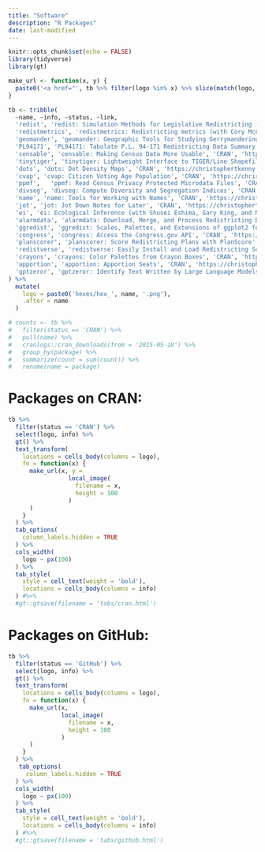 ```yaml
---
title: "Software"
description: "R Packages"
date: last-modified
---
```


```r
knitr::opts_chunk$set(echo = FALSE)
library(tidyverse)
library(gt)

make_url <- function(x, y) {
  paste0('<a href="', tb %>% filter(logo %in% x) %>% slice(match(logo, x)) %>% pull(link), '">', y, '</a>')
}

tb <- tribble(
  ~name, ~info, ~status, ~link, 
  'redist', 'redist: Simulation Methods for Legislative Redistricting (with Cory McCartan, Ben Fifield, and Kosuke Imai)', 'CRAN', 'https://alarm-redist.org/redist/',
  'redistmetrics', 'redistmetrics: Redistricting metrics (with Cory McCartan, Ben Fifield, and Kosuke Imai)', 'CRAN', 'https://alarm-redist.org/redistmetrics/',
  'geomander', 'geomander: Geographic Tools for Studying Gerrymandering', 'CRAN', 'https://christophertkenny.com/geomander/', 
  'PL94171', 'PL94171: Tabulate P.L. 94-171 Redistricting Data Summary Files (with Cory McCartan)', 'CRAN', 'https://corymccartan.com/PL94171/',
  'censable', 'censable: Making Census Data More Usable', 'CRAN', 'https://christophertkenny.com/censable/',
  'tinytiger', 'tinytiger: Lightweight Interface to TIGER/Line Shapefiles (with Cory McCartan)', 'CRAN', 'https://alarm-redist.org/tinytiger/',
  'dots', 'dots: Dot Density Maps', 'CRAN', 'https://christophertkenny.com/dots/',
  'cvap', 'cvap: Citizen Voting Age Population', 'CRAN', 'https://christophertkenny.com/cvap/', 
  'ppmf',   'ppmf: Read Census Privacy Protected Microdata Files', 'CRAN', 'https://christophertkenny.com/ppmf/',
  'divseg', 'divseg: Compute Diversity and Segregation Indices', 'CRAN', 'https://christophertkenny.com/divseg/',
  'name', 'name: Tools for Working with Names', 'CRAN', 'https://christophertkenny.com/name/',
  'jot', 'jot: Jot Down Notes for Later', 'CRAN', 'https://christophertkenny.com/jot/',
  'ei', 'ei: Ecological Inference (with Shusei Eshima, Gary King, and Molly Roberts)', 'GitHub', 'https://iqss-research.github.io/ei/',
  'alarmdata', 'alarmdata: Download, Merge, and Process Redistricting Data (with Cory McCartan, Tyler Simko, Michael Zhao, and Kosuke Imai)', 'GitHub', 'https://alarm-redist.org/alarmdata/',
  'ggredist', 'ggredist: Scales, Palettes, and Extensions of ggplot2 for Redistricting (with Cory McCartan)', 'CRAN', 'https://alarm-redist.org/ggredist/',
  'congress', 'congress: Access the Congress.gov API', 'CRAN', 'https://christophertkenny.com/congress/',
  'planscorer', 'planscorer: Score Redistricting Plans with PlanScore', 'GitHub', 'https://christophertkenny.com/planscorer/',
  'redistverse', 'redistverse: Easily Install and Load Redistricting Software', 'GitHub', 'https://alarm-redist.org/redistverse/',
  'crayons', 'crayons: Color Palettes from Crayon Boxes', 'CRAN', 'https://christophertkenny.com/crayons/',
  'apportion', 'apportion: Apportion Seats', 'CRAN', 'https://christophertkenny.com/apportion/',
  'gptzeror', 'gptzeror: Identify Text Written by Large Language Models using GPTZero', 'CRAN', 'https://christophertkenny.com/gptzeror'
) %>% 
  mutate(
    logo = paste0('hexes/hex_', name, '.png'),
    .after = name
  )

# counts <- tb %>%
#   filter(status == 'CRAN') %>%
#   pull(name) %>%
#   cranlogs::cran_downloads(from = '2015-05-18') %>%
#   group_by(package) %>%
#   summarize(count = sum(count)) %>%
#   rename(name = package)
```

# Packages on CRAN:

```r
tb %>% 
  filter(status == 'CRAN') %>% 
  select(logo, info) %>% 
  gt() %>% 
  text_transform(
    locations = cells_body(columns = logo),
    fn = function(x) {
      make_url(x, y = 
                 local_image(
                   filename = x,
                   height = 100
                 )
      )
    }
  ) %>%
  tab_options(
    column_labels.hidden = TRUE
  ) %>% 
  cols_width(
    logo ~ px(100)
  ) %>% 
  tab_style(
    style = cell_text(weight = 'bold'),
    locations = cells_body(columns = info)
  ) #%>% 
  #gt::gtsave(filename = 'tabs/cran.html')
```

# Packages on GitHub:

```r
tb %>% 
  filter(status == 'GitHub') %>% 
  select(logo, info) %>% 
  gt() %>% 
  text_transform(
    locations = cells_body(columns = logo),
    fn = function(x) {
      make_url(x,
               local_image(
                 filename = x,
                 height = 100
               )
      )
    }
  ) %>%
   tab_options(
     column_labels.hidden = TRUE
  ) %>% 
  cols_width(
    logo ~ px(100)
  ) %>% 
  tab_style(
    style = cell_text(weight = 'bold'),
    locations = cells_body(columns = info)
  ) #%>% 
  #gt::gtsave(filename = 'tabs/github.html')
```
